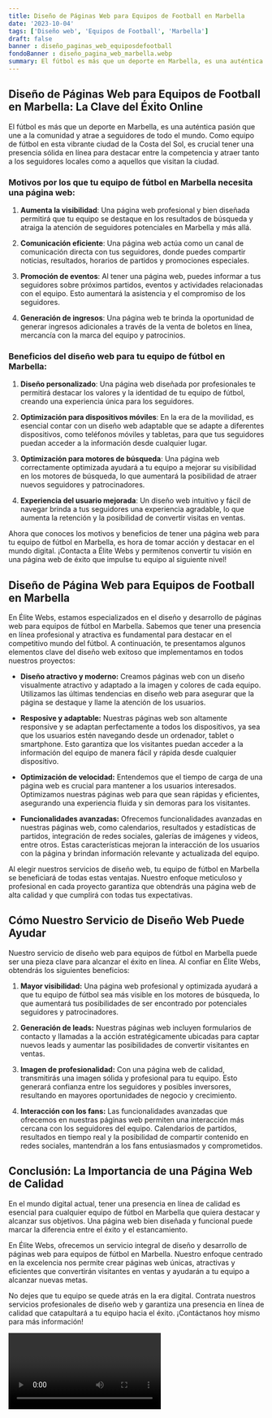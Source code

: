 ```yaml
---
title: Diseño de Páginas Web para Equipos de Football en Marbella
date: '2023-10-04'
tags: ['Diseño web', 'Equipos de Football', 'Marbella']
draft: false
banner : diseño_paginas_web_equiposdefootball
fondoBanner : diseño_pagina_web_marbella.webp
summary: El fútbol es más que un deporte en Marbella, es una auténtica pasión que une a la comunidad y atrae a seguidores de todo el mundo. Como equipo de fútbol en esta vibrante ciudad de la Costa del Sol, es crucial tener una presencia sólida en línea para destacar entre la competencia y atraer tanto a los seguidores locales como a aquellos que visitan la ciudad.
---
```


## Diseño de Páginas Web para Equipos de Football en Marbella: La Clave del Éxito Online

El fútbol es más que un deporte en Marbella, es una auténtica pasión que une a la comunidad y atrae a seguidores de todo el mundo. Como equipo de fútbol en esta vibrante ciudad de la Costa del Sol, es crucial tener una presencia sólida en línea para destacar entre la competencia y atraer tanto a los seguidores locales como a aquellos que visitan la ciudad.

### Motivos por los que tu equipo de fútbol en Marbella necesita una página web:

1. **Aumenta la visibilidad**: Una página web profesional y bien diseñada permitirá que tu equipo se destaque en los resultados de búsqueda y atraiga la atención de seguidores potenciales en Marbella y más allá.

2. **Comunicación eficiente**: Una página web actúa como un canal de comunicación directa con tus seguidores, donde puedes compartir noticias, resultados, horarios de partidos y promociones especiales.

3. **Promoción de eventos**: Al tener una página web, puedes informar a tus seguidores sobre próximos partidos, eventos y actividades relacionadas con el equipo. Esto aumentará la asistencia y el compromiso de los seguidores.

4. **Generación de ingresos**: Una página web te brinda la oportunidad de generar ingresos adicionales a través de la venta de boletos en línea, mercancía con la marca del equipo y patrocinios.

### Beneficios del diseño web para tu equipo de fútbol en Marbella:

1. **Diseño personalizado**: Una página web diseñada por profesionales te permitirá destacar los valores y la identidad de tu equipo de fútbol, creando una experiencia única para los seguidores.

2. **Optimización para dispositivos móviles**: En la era de la movilidad, es esencial contar con un diseño web adaptable que se adapte a diferentes dispositivos, como teléfonos móviles y tabletas, para que tus seguidores puedan acceder a la información desde cualquier lugar.

3. **Optimización para motores de búsqueda**: Una página web correctamente optimizada ayudará a tu equipo a mejorar su visibilidad en los motores de búsqueda, lo que aumentará la posibilidad de atraer nuevos seguidores y patrocinadores.

4. **Experiencia del usuario mejorada**: Un diseño web intuitivo y fácil de navegar brinda a tus seguidores una experiencia agradable, lo que aumenta la retención y la posibilidad de convertir visitas en ventas.

Ahora que conoces los motivos y beneficios de tener una página web para tu equipo de fútbol en Marbella, es hora de tomar acción y destacar en el mundo digital. ¡Contacta a Élite Webs y permítenos convertir tu visión en una página web de éxito que impulse tu equipo al siguiente nivel!

<GifSeo />

<Cta />

## Diseño de Página Web para Equipos de Football en Marbella

En Élite Webs, estamos especializados en el diseño y desarrollo de páginas web para equipos de fútbol en Marbella. Sabemos que tener una presencia en línea profesional y atractiva es fundamental para destacar en el competitivo mundo del fútbol. A continuación, te presentamos algunos elementos clave del diseño web exitoso que implementamos en todos nuestros proyectos:

- **Diseño atractivo y moderno:** Creamos páginas web con un diseño visualmente atractivo y adaptado a la imagen y colores de cada equipo. Utilizamos las últimas tendencias en diseño web para asegurar que la página se destaque y llame la atención de los usuarios.

- **Resposive y adaptable:** Nuestras páginas web son altamente responsive y se adaptan perfectamente a todos los dispositivos, ya sea que los usuarios estén navegando desde un ordenador, tablet o smartphone. Esto garantiza que los visitantes puedan acceder a la información del equipo de manera fácil y rápida desde cualquier dispositivo.

- **Optimización de velocidad:** Entendemos que el tiempo de carga de una página web es crucial para mantener a los usuarios interesados. Optimizamos nuestras páginas web para que sean rápidas y eficientes, asegurando una experiencia fluida y sin demoras para los visitantes.

- **Funcionalidades avanzadas:** Ofrecemos funcionalidades avanzadas en nuestras páginas web, como calendarios, resultados y estadísticas de partidos, integración de redes sociales, galerías de imágenes y videos, entre otros. Estas características mejoran la interacción de los usuarios con la página y brindan información relevante y actualizada del equipo.

Al elegir nuestros servicios de diseño web, tu equipo de fútbol en Marbella se beneficiará de todas estas ventajas. Nuestro enfoque meticuloso y profesional en cada proyecto garantiza que obtendrás una página web de alta calidad y que cumplirá con todas tus expectativas. 

## Cómo Nuestro Servicio de Diseño Web Puede Ayudar

Nuestro servicio de diseño web para equipos de fútbol en Marbella puede ser una pieza clave para alcanzar el éxito en línea. Al confiar en Élite Webs, obtendrás los siguientes beneficios:

1. **Mayor visibilidad:** Una página web profesional y optimizada ayudará a que tu equipo de fútbol sea más visible en los motores de búsqueda, lo que aumentará tus posibilidades de ser encontrado por potenciales seguidores y patrocinadores.

2. **Generación de leads:** Nuestras páginas web incluyen formularios de contacto y llamadas a la acción estratégicamente ubicadas para captar nuevos leads y aumentar las posibilidades de convertir visitantes en ventas.

3. **Imagen de profesionalidad:** Con una página web de calidad, transmitirás una imagen sólida y profesional para tu equipo. Esto generará confianza entre los seguidores y posibles inversores, resultando en mayores oportunidades de negocio y crecimiento.

4. **Interacción con los fans:** Las funcionalidades avanzadas que ofrecemos en nuestras páginas web permiten una interacción más cercana con los seguidores del equipo. Calendarios de partidos, resultados en tiempo real y la posibilidad de compartir contenido en redes sociales, mantendrán a los fans entusiasmados y comprometidos.

## Conclusión: La Importancia de una Página Web de Calidad

En el mundo digital actual, tener una presencia en línea de calidad es esencial para cualquier equipo de fútbol en Marbella que quiera destacar y alcanzar sus objetivos. Una página web bien diseñada y funcional puede marcar la diferencia entre el éxito y el estancamiento.

En Élite Webs, ofrecemos un servicio integral de diseño y desarrollo de páginas web para equipos de fútbol en Marbella. Nuestro enfoque centrado en la excelencia nos permite crear páginas web únicas, atractivas y eficientes que convertirán visitantes en ventas y ayudarán a tu equipo a alcanzar nuevas metas.

No dejes que tu equipo se quede atrás en la era digital. Contrata nuestros servicios profesionales de diseño web y garantiza una presencia en línea de calidad que catapultará a tu equipo hacia el éxito. ¡Contáctanos hoy mismo para más información!

<Video />

<CtaBot job='Equipos de Football' city='Marbella'/>

<Gmaps query='Marbella+españa+maps' />